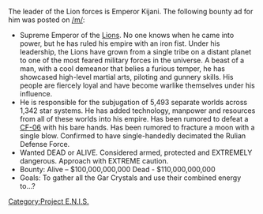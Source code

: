 The leader of the Lion forces is Emperor Kijani. The following bounty ad for him was posted on [[/m/]]:

* Supreme Emperor of the [[Lions]]. No one knows when he came into power, but he has ruled his empire with an iron fist. Under his leadership, the Lions have grown from a single tribe on a distant planet to one of the most feared military forces in the universe. A beast of a man, with a cool demeanor that belies a furious temper, he has showcased high-level martial arts, piloting and gunnery skills. His people are fiercely loyal and have become warlike themselves under his influence. 
* He is responsible for the subjugation of 5,493 separate worlds across 1,342 star systems. He has added technology, manpower and resources from all of these worlds into his empire. Has been rumored to defeat a [[CF-06]] with his bare hands. Has been rumored to fracture a moon with a single blow. Confirmed to have single-handedly decimated the Rulian Defense Force. 
* Wanted DEAD or ALIVE. Considered armed, protected and EXTREMELY dangerous. Approach with EXTREME caution. 
* Bounty: Alive – $100,000,000,000 Dead - $110,000,000,000
* Goals: To gather all the Gar Crystals and use their combined energy to...?

[[Category:Project E.N.I.S.]]